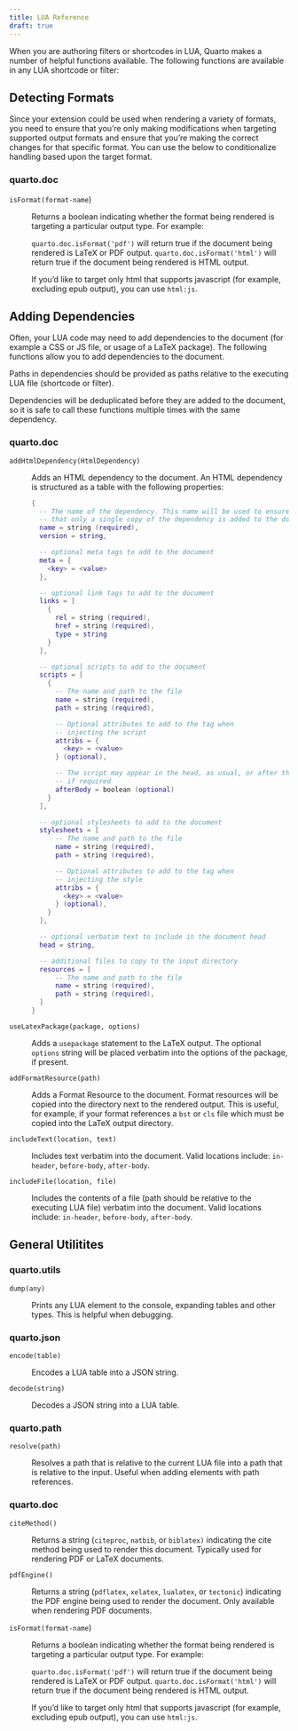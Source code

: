 ```yaml
---
title: LUA Reference
draft: true
---
```


When you are authoring filters or shortcodes in LUA, Quarto makes a number of helpful functions available. The following functions are available in any LUA shortcode or filter:

## Detecting Formats

Since your extension could be used when rendering a variety of formats, you need to ensure that you're only making modifications when targeting supported output formats and ensure that you're making the correct changes for that specific format. You can use the below to conditionalize handling based upon the target format.

### quarto.doc

`isFormat(format-name`)

:   Returns a boolean indicating whether the format being rendered is targeting a particular output type. For example:

    `quarto.doc.isFormat('pdf')` will return true if the document being rendered is LaTeX or PDF output. `quarto.doc.isFormat('html')` will return true if the document being rendered is HTML output.

    If you'd like to target only html that supports javascript (for example, excluding epub output), you can use `html:js`.

## Adding Dependencies

Often, your LUA code may need to add dependencies to the document (for example a CSS or JS file, or usage of a LaTeX package). The following functions allow you to add dependencies to the document.

Paths in dependencies should be provided as paths relative to the executing LUA file (shortcode or filter).

Dependencies will be deduplicated before they are added to the document, so it is safe to call these functions multiple times with the same dependency.

### quarto.doc

`addHtmlDependency(HtmlDependency)` 

:   Adds an HTML dependency to the document. An HTML dependency is structured as a table with the following properties:

    ``` lua
    {
      -- The name of the dependency. This name will be used to ensure
      -- that only a single copy of the dependency is added to the document
      name = string (required),
      version = string,
      
      -- optional meta tags to add to the document
      meta = {
        <key> = <value>
      },
      
      -- optional link tags to add to the document
      links = [
        {
          rel = string (required),
          href = string (required),
          type = string
        }
      ],
      
      -- optional scripts to add to the document
      scripts = [
        {
          -- The name and path to the file
          name = string (required),
          path = string (required),
          
          -- Optional attributes to add to the tag when
          -- injecting the script
          attribs = {
            <key> = <value>
          } (optional),
          
          -- The script may appear in the head, as usual, or after the body
          -- if required
          afterBody = boolean (optional)
        }
      ],
      
      -- optional stylesheets to add to the document
      stylesheets = [
          -- The name and path to the file
          name = string (required),
          path = string (required),
          
          -- Optional attributes to add to the tag when
          -- injecting the style
          attribs = {
            <key> = <value>
          } (optional),
        }
      ],
      
      -- optional verbatim text to include in the document head
      head = string,
      
      -- additional files to copy to the input directory
      resources = [
          -- The name and path to the file
          name = string (required),
          path = string (required),
      ]
    }
    ```

`useLatexPackage(package, options)`

:   Adds a `usepackage` statement to the LaTeX output. The optional `options` string will be placed verbatim into the options of the package, if present.

`addFormatResource(path)`

:   Adds a Format Resource to the document. Format resources will be copied into the directory next to the rendered output. This is useful, for example, if your format references a `bst` or `cls` file which must be copied into the LaTeX output directory.

`includeText(location, text)`

:   Includes text verbatim into the document. Valid locations include: `in-header`, `before-body`, `after-body`.

`includeFile(location, file)`

:   Includes the contents of a file (path should be relative to the executing LUA file) verbatim into the document. Valid locations include: `in-header`, `before-body`, `after-body`.

## General Utilitites

### quarto.utils

`dump(any)`

:   Prints any LUA element to the console, expanding tables and other types. This is helpful when debugging.

### quarto.json

`encode(table)`

:   Encodes a LUA table into a JSON string.

`decode(string)`

:   Decodes a JSON string into a LUA table.

### quarto.path

`resolve(path)`

:   Resolves a path that is relative to the current LUA file into a path that is relative to the input. Useful when adding elements with path references.

### quarto.doc

`citeMethod()`

:   Returns a string (`citeproc`, `natbib`, or `biblatex)` indicating the cite method being used to render this document. Typically used for rendering PDF or LaTeX documents.

`pdfEngine()`

:   Returns a string (`pdflatex`, `xelatex`, `lualatex`, or `tectonic`) indicating the PDF engine being used to render the document. Only available when rendering PDF documents.

`isFormat(format-name`)

:   Returns a boolean indicating whether the format being rendered is targeting a particular output type. For example:

    `quarto.doc.isFormat('pdf')` will return true if the document being rendered is LaTeX or PDF output. `quarto.doc.isFormat('html')` will return true if the document being rendered is HTML output.

    If you'd like to target only html that supports javascript (for example, excluding epub output), you can use `html:js`.

## 

